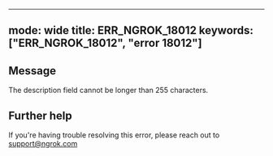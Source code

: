 
---
mode: wide
title: ERR_NGROK_18012
keywords: ["ERR_NGROK_18012", "error 18012"]
---

## Message
The description field cannot be longer than 255 characters.




## Further help
If you're having trouble resolving this error, please reach out to [support@ngrok.com](mailto:support@ngrok.com?subject=Help%20with%20ERR_NGROK_18012)

